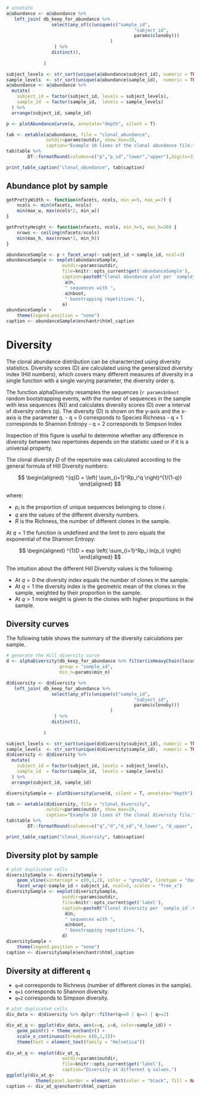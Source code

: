 
```r
# annotate
a@abundance <- a@abundance %>%
   left_join( db_keep_for_abundance %>% 
                 select(any_of(c(unique(c("sample_id", 
                                                "subject_id",
                                                params$cloneby)))
                                       )
                  ) %>%
                 distinct(),
              
              )

subject_levels <- str_sort(unique(a@abundance$subject_id), numeric = TRUE)
sample_levels  <- str_sort(unique(a@abundance$sample_id),  numeric = TRUE)
a@abundance <- a@abundance %>%
  mutate(
    subject_id = factor(subject_id, levels = subject_levels),
    sample_id  = factor(sample_id,  levels = sample_levels)
  ) %>%
  arrange(subject_id, sample_id)

p <- plotAbundanceCurve(a, annotate="depth", silent = T)
```

```r
tab <- eetable(a@abundance, file = "clonal_abundance", 
               outdir=params$outdir, show_max=10,
               caption="Example 10 lines of the clonal abundance file.")
tab$table %>%
        DT::formatRound(columns=c("p","p_sd","lower","upper"),digits=3)
```
```r
print_table_caption("clonal_abundance", tab$caption)
```

## Abundance plot by sample

```r
getPrettyWidth <- function(nfacets, ncols, min_w=5, max_w=7) {
    ncols <- min(nfacets, ncols)
    min(max_w, max(ncols*2, min_w))
}

getPrettyHeight <- function(nfacets, ncols, min_h=5, max_h=20) {
    nrows <- ceiling(nfacets/ncols)
    min(max_h, max(nrows*2, min_h))
}
```


```r
abundanceSample <- p + facet_wrap(~ subject_id + sample_id, ncol=3)
abundanceSample <- eeplot(abundanceSample, 
                     outdir=params$outdir, 
                     file=knitr::opts_current$get('abundanceSample'),
                     caption=paste0("Clonal abundance plot per `sample_id`. Clonal abundance was calculated with a sample of N=",
                      a@n,
                      " sequences with ",
                      a@nboot,
                      " boostrapping repetitions."),
                     a)
abundanceSample +
    theme(legend.position = "none")
caption <- abundanceSample$enchantr$html_caption  
```

# Diversity
<div class="introduction_paragraph">
The clonal abundance distribution can be characterized using diversity statistics. Diversity scores (D) are calculated using the generalized diversity index (Hill numbers), which covers many different measures of diversity in a single function with a single varying parameter, the diversity order q.

The function alphaDiversity resamples the sequences (`r params$nboot` random bootstrapping events, with the number of sequences in the sample with less sequences (N)) and calculates diversity scores (D) over a interval of diversity orders (q). The diversity (D) is shown on the y-axis and the x-axis is the parameter q. - q = 0 corresponds to Species Richness - q = 1 corresponds to Shannon Entropy - q = 2 corresponds to Simpson Index

Inspection of this figure is useful to determine whether any difference in diversity between two repertoires depends on the statistic used or if it is a universal property. 

The clonal diversity $D$ of the repertoire was calculated according to the general formula of Hill Diversity
numbers:

$$
\begin{aligned}
    ^{q}D = \left( \sum_{i=1}^Rp_i^q \right)^{1/(1-q)}
\end{aligned}
$$

where:

* $p_i$ is the proportion of unique sequences belonging to clone $i$.
* $q$ are the values of the different diversity numbers.
* $R$ is the Richness, the number of different clones in the sample.

At $q=1$ the function is undefined and the limit to zero equals the exponential of the Shannon Entropy:

$$
\begin{aligned}
    ^{1}D = exp \left(  \sum_{i=1}^Rp_i ln(p_i)  \right)
\end{aligned}
$$

The intuition about the different Hill Diversity values is the following:

* At $q=0$ the diversity index equals the number of clones in the sample.
* At $q=1$ the diversity index is the geometric mean of the clones in the sample,
weighted by their proportion in the sample.
* At $q>1$ more weight is given to the clones with higher proportions in the sample.
</div>

## Diversity curves

<div class="introduction_paragraph">
The following table shows the summary of the diversity calculations per sample.
</div>

```r

# generate the Hill diversity curve
d <- alphaDiversity(db_keep_for_abundance %>% filter(isHeavyChain(locus)), 
                    group = "sample_id", 
                    min_n=params$min_n)

d@diversity <- d@diversity %>%
   left_join( db_keep_for_abundance %>% 
                 select(any_of(c(unique(c("sample_id", 
                                                "subject_id", 
                                                params$cloneby)))
                                       )
                  ) %>%
                 distinct(),
              
              )

subject_levels <- str_sort(unique(d@diversity$subject_id), numeric = TRUE)
sample_levels  <- str_sort(unique(d@diversity$sample_id),  numeric = TRUE)
d@diversity <- d@diversity %>%
  mutate(
    subject_id = factor(subject_id, levels = subject_levels),
    sample_id  = factor(sample_id,  levels = sample_levels)
  ) %>%
  arrange(subject_id, sample_id)

diversitySample <- plotDiversityCurve(d, silent = T, annotate="depth")

tab <- eetable(d@diversity, file = "clonal_diversity", 
               outdir=params$outdir, show_max=10,
               caption="Example 10 lines of the clonal diversity file.")
tab$table %>%
        DT::formatRound(columns=c("q","d","d_sd","d_lower", "d_upper", "e", "e_lower", "e_upper"),digits=3)
```
```r
print_table_caption("clonal_diversity", tab$caption)
```

## Diversity plot by sample

```r
# plot duplicated cells
diversitySample <- diversitySample + 
    geom_vline(xintercept = c(0,1,2), color = "grey50", linetype = "dashed") +
    facet_wrap(~sample_id + subject_id, ncol=3, scales = "free_x")
diversitySample <- eeplot(diversitySample, 
                     outdir=params$outdir, 
                     file=knitr::opts_current$get('label'),
                     caption=paste0("Clonal diversity per `sample_id`.Clonal diversity was calculated with a sample of N=",
                      d@n,
                      " sequences with ",
                      a@nboot,
                      " boostrapping repetitions."),
                     d)
diversitySample +
    theme(legend.position = "none")
caption <- diversitySample$enchantr$html_caption
```

## Diversity at different `q`
<div class="introduction_paragraph">
- `q=0` corresponds to Richness (number of different clones in the sample).
- `q=1` corresponds to Shannon diversity.
- `q=2` corresponds to Simpson diversity.
</div>

```r
# plot duplicated cells
div_data <- d@diversity %>% dplyr::filter(q==0 | q==1 | q==2)

div_at_q <- ggplot(div_data, aes(x=q, y=d, color=sample_id)) +
    geom_point() + theme_enchantr() +
    scale_x_continuous(breaks= c(0,1,2))+ 
    theme(text = element_text(family = "Helvetica"))
    
div_at_q <- eeplot(div_at_q, 
                     outdir=params$outdir, 
                     file=knitr::opts_current$get('label'),
                     caption="Diversity at different q values.")
ggplotly(div_at_q+ 
           theme(panel.border = element_rect(color = "black", fill = NA, linewidth = 0.6), legend.position="right"))
caption <- div_at_q$enchantr$html_caption
```
